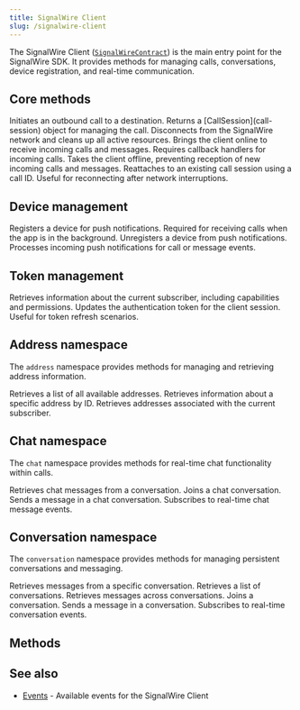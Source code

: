 ```yaml
---
title: SignalWire Client
slug: /signalwire-client
---
```



The SignalWire Client ([`SignalWireContract`](/types#signalwirecontract)) is the main entry point for the SignalWire SDK. It provides methods for managing calls, conversations, device registration, and real-time communication.

## Core methods

<APIField name="dial" type="[Dial](signalwire-client/dial)">
  Initiates an outbound call to a destination. Returns a [CallSession](call-session) object for managing the call.
</APIField>

<APIField name="disconnect" type="void">
  Disconnects from the SignalWire network and cleans up all active resources.
</APIField>

<APIField name="online" type="[OnlineParams](signalwire-client/online)">
  Brings the client online to receive incoming calls and messages. Requires callback handlers for incoming calls.
</APIField>

<APIField name="offline" type="void">
  Takes the client offline, preventing reception of new incoming calls and messages.
</APIField>

<APIField name="reattach" type="[ReattachParams](signalwire-client/reattach)">
  Reattaches to an existing call session using a call ID. Useful for reconnecting after network interruptions.
</APIField>

## Device management

<APIField name="registerDevice" type="[RegisterDeviceParams](signalwire-client/register-device)">
  Registers a device for push notifications. Required for receiving calls when the app is in the background.
</APIField>

<APIField name="unregisterDevice" type="[UnregisterDeviceParams](signalwire-client/unregister-device)">
  Unregisters a device from push notifications.
</APIField>

<APIField name="handlePushNotification" type="[HandlePushNotificationParams](signalwire-client/handle-push-notification)">
  Processes incoming push notifications for call or message events.
</APIField>

## Token management

<APIField name="getSubscriberInfo" type="void">
  Retrieves information about the current subscriber, including capabilities and permissions.
</APIField>

<APIField name="updateToken" type="string">
  Updates the authentication token for the client session. Useful for token refresh scenarios.
</APIField>

## Address namespace

The `address` namespace provides methods for managing and retrieving address information.

<APIField name="address.getAddresses" type="void">
  Retrieves a list of all available addresses.
</APIField>

<APIField name="address.getAddress" type="string">
  Retrieves information about a specific address by ID.
</APIField>

<APIField name="address.getMyAddresses" type="void">
  Retrieves addresses associated with the current subscriber.
</APIField>

## Chat namespace

The `chat` namespace provides methods for real-time chat functionality within calls.

<APIField name="chat.getMessages" type="[GetConversationChatMessageParams](signalwire-client/chat-get-messages)">
  Retrieves chat messages from a conversation.
</APIField>

<APIField name="chat.join" type="[JoinConversationParams](signalwire-client/chat-join)">
  Joins a chat conversation.
</APIField>

<APIField name="chat.sendMessage" type="[SendConversationMessageParams](signalwire-client/chat-send-message)">
  Sends a message in a chat conversation.
</APIField>

<APIField name="chat.subscribe" type="[ConversationChatMessagesSubscribeParams](signalwire-client/chat-subscribe)">
  Subscribes to real-time chat message events.
</APIField>

## Conversation namespace

The `conversation` namespace provides methods for managing persistent conversations and messaging.

<APIField name="conversation.getConversationMessages" type="[GetConversationMessagesParams](signalwire-client/conversation-get-conversation-messages)">
  Retrieves messages from a specific conversation.
</APIField>

<APIField name="conversation.getConversations" type="[GetConversationsParams](signalwire-client/conversation-get-conversations)">
  Retrieves a list of conversations.
</APIField>

<APIField name="conversation.getMessages" type="[GetMessagesParams](signalwire-client/conversation-get-messages)">
  Retrieves messages across conversations.
</APIField>

<APIField name="conversation.join" type="[JoinConversationParams](signalwire-client/conversation-join)">
  Joins a conversation.
</APIField>

<APIField name="conversation.sendMessage" type="[SendConversationMessageParams](signalwire-client/conversation-send-message)">
  Sends a message in a conversation.
</APIField>

<APIField name="conversation.subscribe" type="[ConversationSubscribeCallback](signalwire-client/conversation-subscribe)">
  Subscribes to real-time conversation events.
</APIField>

## Methods

<DocCardList />

## See also

- [Events](./events.mdx) - Available events for the SignalWire Client